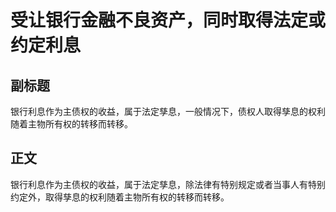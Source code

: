 # 受让银行金融不良资产，同时取得法定或约定利息
## 副标题
银行利息作为主债权的收益，属于法定孳息，一般情况下，债权人取得孳息的权利随着主物所有权的转移而转移。
## 正文
银行利息作为主债权的收益，属于法定孳息，除法律有特别规定或者当事人有特别约定外，取得孳息的权利随着主物所有权的转移而转移。